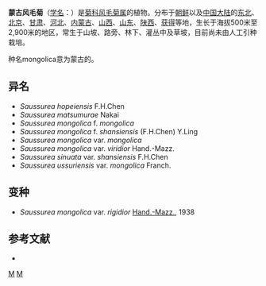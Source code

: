 {{Speciesbox
| genus = Saussurea
| species = mongolica
| authority = (Franch.) Franch., 1897
| synonyms = 见正文
}}

'''蒙古风毛菊'''（[[学名|学名]]：{{lang|la|''Saussurea mongolica''}}）是[[菊科|菊科]][[风毛菊属|风毛菊属]]的植物。分布于[[朝鲜|朝鲜]]以及[[中国大陆|中国大陆]]的[[中国东北地区|东北]]、[[北京|北京]]、[[甘肃|甘肃]]、[[河北|河北]]、[[内蒙古|内蒙古]]、[[山西|山西]]、[[山东|山东]]、[[陕西|陕西]]、[[获得|获得]]等地，生长于海拔500米至2,900米的地区，常生于山坡、路旁、林下、灌丛中及草坡，目前尚未由人工引种栽培。

种名mongolica意为蒙古的。 

==异名==
* ''Saussurea hopeiensis'' F.H.Chen
* ''Saussurea matsumurae'' Nakai
* ''Saussurea mongolica'' f. ''mongolica''
* ''Saussurea mongolica'' f. ''shansiensis'' (F.H.Chen) Y.Ling
* ''Saussurea mongolica'' var. ''mongolica''
* ''Saussurea mongolica'' var. ''viridior'' Hand.-Mazz.
* ''Saussurea sinuata'' var. ''shansiensis'' F.H.Chen
* ''Saussurea ussuriensis'' var. ''mongolica'' Franch.

==变种==
* ''Saussurea mongolica'' var. ''rigidior'' [[Hand.-Mazz.|Hand.-Mazz.]], 1938

== 参考文献 ==
<div class="references-small">
* {{cite web| url =http://www.bioinfo.cn/db05/KmzwSpecies.php?action=view&id=4759| title =蒙古风毛菊| work =《中国高等植物数据库全库》| publisher =中国科学院微生物研究所| author =昆明植物研究所| accessdate =2009-02-24| deadurl =yes| archiveurl =https://web.archive.org/web/20160305091039/http://www.bioinfo.cn/db05/KmzwSpecies.php?action=view&id=4759| archivedate =2016-03-05}}
</div>
{{Taxonbar|from=Q15226884}}

[[Category:风毛菊属|M]]
[[Category:1897年描述的植物|M]]